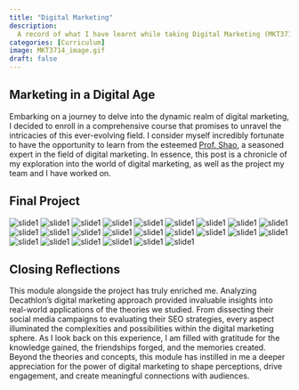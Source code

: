 ```yaml
--- 
title: "Digital Marketing"
description: 
  A record of what I have learnt while taking Digital Marketing (MKT3714), alongside my final project. 
categories: [Curriculum]
image: MKT3714_image.gif
draft: false
---
```


## Marketing in a Digital Age

Embarking on a journey to delve into the dynamic realm of digital marketing, I decided to enroll in a comprehensive course that promises to unravel the intricacies of this ever-evolving field. I consider myself incredibly fortunate to have the opportunity to learn from the esteemed [Prof. Shao](https://www.linkedin.com/in/shaochunchen/), a seasoned expert in the field of digital marketing. In essence, this post is a chronicle of my exploration into the world of digital marketing, as well as the project my team and I have worked on. 

## Final Project

![slide1](MKT3714 Final Presentation - Group 7-01.png)
![slide1](MKT3714 Final Presentation - Group 7-02.png)
![slide1](MKT3714 Final Presentation - Group 7-03.png)
![slide1](MKT3714 Final Presentation - Group 7-04.png)
![slide1](MKT3714 Final Presentation - Group 7-05.png)
![slide1](MKT3714 Final Presentation - Group 7-06.png)
![slide1](MKT3714 Final Presentation - Group 7-07.png)
![slide1](MKT3714 Final Presentation - Group 7-08.png)
![slide1](MKT3714 Final Presentation - Group 7-09.png)
![slide1](MKT3714 Final Presentation - Group 7-10.png)
![slide1](MKT3714 Final Presentation - Group 7-11.png)
![slide1](MKT3714 Final Presentation - Group 7-12.png)
![slide1](MKT3714 Final Presentation - Group 7-13.png)
![slide1](MKT3714 Final Presentation - Group 7-14.png)
![slide1](MKT3714 Final Presentation - Group 7-15.png)
![slide1](MKT3714 Final Presentation - Group 7-16.png)
![slide1](MKT3714 Final Presentation - Group 7-17.png)
![slide1](MKT3714 Final Presentation - Group 7-18.png)
![slide1](MKT3714 Final Presentation - Group 7-19.png)
![slide1](MKT3714 Final Presentation - Group 7-21.png)
![slide1](MKT3714 Final Presentation - Group 7-22.png)
![slide1](MKT3714 Final Presentation - Group 7-23.png)
![slide1](MKT3714 Final Presentation - Group 7-24.png)
![slide1](MKT3714 Final Presentation - Group 7-25.png)


## Closing Reflections

This module alongside the project has truly enriched me. Analyzing Decathlon's digital marketing approach provided invaluable insights into real-world applications of the theories we studied. From dissecting their social media campaigns to evaluating their SEO strategies, every aspect illuminated the complexities and possibilities within the digital marketing sphere. As I look back on this experience, I am filled with gratitude for the knowledge gained, the friendships forged, and the memories created. Beyond the theories and concepts, this module has instilled in me a deeper appreciation for the power of digital marketing to shape perceptions, drive engagement, and create meaningful connections with audiences.